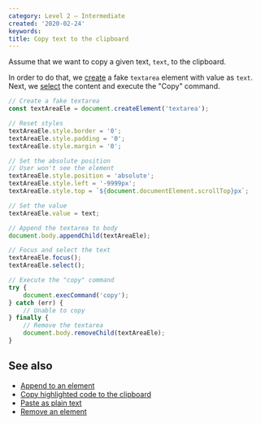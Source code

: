 ```yaml
---
category: Level 2 — Intermediate
created: '2020-02-24'
keywords:
title: Copy text to the clipboard
---
```


Assume that we want to copy a given text, `text`, to the clipboard.

In order to do that, we [create](https://phuoc.ng/collection/html-dom/create-an-element) a fake `textarea` element with value as `text`. Next, we [select](https://phuoc.ng/collection/html-dom/trigger-an-event) the content and execute the "Copy" command.

```js
// Create a fake textarea
const textAreaEle = document.createElement('textarea');

// Reset styles
textAreaEle.style.border = '0';
textAreaEle.style.padding = '0';
textAreaEle.style.margin = '0';

// Set the absolute position
// User won't see the element
textAreaEle.style.position = 'absolute';
textAreaEle.style.left = '-9999px';
textAreaEle.style.top = `${document.documentElement.scrollTop}px`;

// Set the value
textAreaEle.value = text;

// Append the textarea to body
document.body.appendChild(textAreaEle);

// Focus and select the text
textAreaEle.focus();
textAreaEle.select();

// Execute the "copy" command
try {
    document.execCommand('copy');
} catch (err) {
    // Unable to copy
} finally {
    // Remove the textarea
    document.body.removeChild(textAreaEle);
}
```

## See also

-   [Append to an element](https://phuoc.ng/collection/html-dom/append-to-an-element)
-   [Copy highlighted code to the clipboard](https://phuoc.ng/collection/html-dom/copy-highlighted-code-to-the-clipboard)
-   [Paste as plain text](https://phuoc.ng/collection/html-dom/paste-as-plain-text)
-   [Remove an element](https://phuoc.ng/collection/html-dom/remove-an-element)
